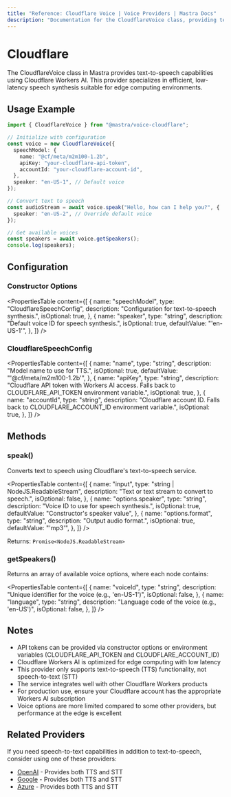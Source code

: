 ```yaml
---
title: "Reference: Cloudflare Voice | Voice Providers | Mastra Docs"
description: "Documentation for the CloudflareVoice class, providing text-to-speech capabilities using Cloudflare Workers AI."
---
```


# Cloudflare

The CloudflareVoice class in Mastra provides text-to-speech capabilities using Cloudflare Workers AI. This provider specializes in efficient, low-latency speech synthesis suitable for edge computing environments.

## Usage Example

```typescript
import { CloudflareVoice } from "@mastra/voice-cloudflare";

// Initialize with configuration
const voice = new CloudflareVoice({
  speechModel: {
    name: "@cf/meta/m2m100-1.2b",
    apiKey: "your-cloudflare-api-token",
    accountId: "your-cloudflare-account-id",
  },
  speaker: "en-US-1", // Default voice
});

// Convert text to speech
const audioStream = await voice.speak("Hello, how can I help you?", {
  speaker: "en-US-2", // Override default voice
});

// Get available voices
const speakers = await voice.getSpeakers();
console.log(speakers);
```

## Configuration

### Constructor Options

<PropertiesTable
  content={[
    {
      name: "speechModel",
      type: "CloudflareSpeechConfig",
      description: "Configuration for text-to-speech synthesis.",
      isOptional: true,
    },
    {
      name: "speaker",
      type: "string",
      description: "Default voice ID for speech synthesis.",
      isOptional: true,
      defaultValue: "'en-US-1'",
    },
  ]}
/>

### CloudflareSpeechConfig

<PropertiesTable
  content={[
    {
      name: "name",
      type: "string",
      description: "Model name to use for TTS.",
      isOptional: true,
      defaultValue: "'@cf/meta/m2m100-1.2b'",
    },
    {
      name: "apiKey",
      type: "string",
      description:
        "Cloudflare API token with Workers AI access. Falls back to CLOUDFLARE_API_TOKEN environment variable.",
      isOptional: true,
    },
    {
      name: "accountId",
      type: "string",
      description:
        "Cloudflare account ID. Falls back to CLOUDFLARE_ACCOUNT_ID environment variable.",
      isOptional: true,
    },
  ]}
/>

## Methods

### speak()

Converts text to speech using Cloudflare's text-to-speech service.

<PropertiesTable
  content={[
    {
      name: "input",
      type: "string | NodeJS.ReadableStream",
      description: "Text or text stream to convert to speech.",
      isOptional: false,
    },
    {
      name: "options.speaker",
      type: "string",
      description: "Voice ID to use for speech synthesis.",
      isOptional: true,
      defaultValue: "Constructor's speaker value",
    },
    {
      name: "options.format",
      type: "string",
      description: "Output audio format.",
      isOptional: true,
      defaultValue: "'mp3'",
    },
  ]}
/>

Returns: `Promise<NodeJS.ReadableStream>`

### getSpeakers()

Returns an array of available voice options, where each node contains:

<PropertiesTable
  content={[
    {
      name: "voiceId",
      type: "string",
      description: "Unique identifier for the voice (e.g., 'en-US-1')",
      isOptional: false,
    },
    {
      name: "language",
      type: "string",
      description: "Language code of the voice (e.g., 'en-US')",
      isOptional: false,
    },
  ]}
/>

## Notes

- API tokens can be provided via constructor options or environment variables (CLOUDFLARE_API_TOKEN and CLOUDFLARE_ACCOUNT_ID)
- Cloudflare Workers AI is optimized for edge computing with low latency
- This provider only supports text-to-speech (TTS) functionality, not speech-to-text (STT)
- The service integrates well with other Cloudflare Workers products
- For production use, ensure your Cloudflare account has the appropriate Workers AI subscription
- Voice options are more limited compared to some other providers, but performance at the edge is excellent

## Related Providers

If you need speech-to-text capabilities in addition to text-to-speech, consider using one of these providers:

- [OpenAI](./openai) - Provides both TTS and STT
- [Google](./google) - Provides both TTS and STT
- [Azure](./azure) - Provides both TTS and STT
